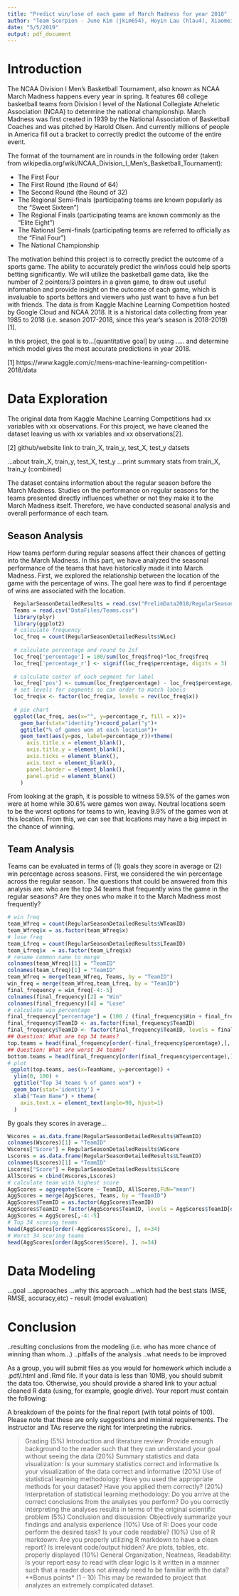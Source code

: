 ```yaml
---
title: "Predict win/lose of each game of March Madness for year 2018"
author: "Team Scorpion - June Kim (jkim654), Hoyin Lau (hlau4), Xiaomei Sun (xsun56), Taiga Hasegawa (taigah2), Leo Franco Soto (francst2)"
date: "5/5/2019"
output: pdf_document
---
```


# Introduction 

The NCAA Division I Men's Basketball Tournament, also known as NCAA March Madness happens every year in spring. It features 68 college basketball teams from Division I level of the National Collegiate Atheletic Association (NCAA) to determine the national championship. March Madness was first created in 1939 by the National Association of Basketball Coaches and was pitched by Harold Olsen. And currently millions of people in America fill out a bracket to correctly predict the outcome of the entire event.

The format of the tournament are in rounds in the following order (taken from wikipedia.org/wiki/NCAA_Division_I_Men's_Basketball_Tournament):

- The First Four
- The First Round (the Round of 64)
- The Second Round (the Round of 32)
- The Regional Semi-finals (participating teams are known popularly as the "Sweet Sixteen")
- The Regional Finals (participating teams are known commonly as the "Elite Eight")
- The National Semi-finals (participating teams are referred to officially as the "Final Four")
- The National Championship

The motivation behind this project is to correctly predict the outcome of a sports game. The ability to accurately predict the win/loss could help sports betting significantly. We will utilize the basketball game data, like the number of 2 pointers/3 pointers in a given game, to draw out useful information and provide insight on the outcome of each game, which is invaluable to sports bettors and viewers who just want to have a fun bet with friends. The data is from Kaggle Machine Learning Competition hosted by Google Cloud and NCAA 2018. It is a historical data collecting from year 1985 to 2018 (i.e. season 2017-2018, since this year's season is 2018-2019)[1].

In this project, the goal is to...[quantitative goal] by using ..... and determine which model gives the most accurate predictions in year 2018. 

[1] https://www.kaggle.com/c/mens-machine-learning-competition-2018/data

# Data Exploration

The original data from Kaggle Machine Learning Competitions had xx variables with xx observations. For this project, we have cleaned the dataset leaving us with xx variables and xx observations[2].

[2] github/website link to train_X, train_y, test_X, test_y datsets

...about train_X, train_y, test_X, test_y
...print summary stats from train_X, train_y (combined)

The dataset contains information about the regular season before the March Madness. Studies on the performance on regular seasons for the teams presented directly influences whether or not they make it to the March Madness itself. Therefore, we have conducted seasonal analysis and overall performance of each team. 

## Season Analysis 

How teams perform during regular seasons affect their chances of getting into the March Madness. In this part, we have analyzed the seasonal performance of the teams that have historically made it into March Madness. First, we explored the relationship between the location of the game with the percentage of wins. The goal here was to find if percentage of wins are associated with the location. 

```r
  RegularSeasonDetailedResults = read.csv("PrelimData2018/RegularSeasonDetailedResults_Prelim2018.csv")
  Teams = read.csv("DataFiles/Teams.csv")
  library(plyr)
  library(ggplot2)
  # calculate frequency
  loc_freq = count(RegularSeasonDetailedResults$WLoc)
  
  # calculate percentage and round to 2sf
  loc_freq['percentage'] = 100/sum(loc_freq$freq)*loc_freq$freq
  loc_freq['percentage_r'] <- signif(loc_freq$percentage, digits = 3)
  
  # calculate center of each segment for label
  loc_freq['pos'] <- cumsum(loc_freq$percentage) - loc_freq$percentage/2
  # set levels for segments so can order to match labels
  loc_freq$x <- factor(loc_freq$x, levels = rev(loc_freq$x))
  
  # pie chart
  ggplot(loc_freq, aes(x="", y=percentage_r, fill = x))+
    geom_bar(stat="identity")+coord_polar("y")+
    ggtitle("% of games won at each location")+
    geom_text(aes(y=pos, label=percentage_r))+theme(
      axis.title.x = element_blank(),
      axis.title.y = element_blank(),
      axis.ticks = element_blank(),
      axis.text = element_blank(),
      panel.border = element_blank(),
      panel.grid = element_blank()
    )
```
From looking at the graph, it is possible to witness 59.5% of the games won were at home while 30.6% were games won away. Neutral locations seem to be the worst options for teams to win, leaving 9.9% of the games won at this location. From this, we can see that locations may have a big impact in the chance of winning. 

## Team Analysis

Teams can be evaluated in terms of (1) goals they score in average or (2) win percentage across seasons. First, we considered the win percentage across the regular season. The questions that could be answered from this analysis are: who are the top 34 teams that frequently wins the game in the regular seasons? Are they ones who make it to the March Madness most frequently? 

```r
# win freq
team_Wfreq = count(RegularSeasonDetailedResults$WTeamID)
team_Wfreq$x = as.factor(team_Wfreq$x)
# lose freq
team_Lfreq = count(RegularSeasonDetailedResults$LTeamID)
team_Lfreq$x  = as.factor(team_Lfreq$x)
# rename common name to merge
colnames(team_Wfreq)[1] = "TeamID"
colnames(team_Lfreq)[1] = "TeamID"
team_Wfreq = merge(team_Wfreq, Teams, by = "TeamID")
win_freq = merge(team_Wfreq,team_Lfreq, by = "TeamID")
final_frequency = win_freq[-4:-5]
colnames(final_frequency)[2] = "Win"
colnames(final_frequency)[4] = "Lose"
# calculate win percentage
final_frequency["percentage"] = (100 / (final_frequency$Win + final_frequency$Lose)) * final_frequency$Win
final_frequency$TeamID <- as.factor(final_frequency$TeamID)
final_frequency$TeamID <- factor(final_frequency$TeamID, levels = final_frequency$TeamID[order(final_frequency$percentage)])
## Question: What are top 34 teams? 
top.teams = head(final_frequency[order(-final_frequency$percentage),], n=34)
## Question: What are worst 34 teams?
bottom.teams = head(final_frequency[order(final_frequency$percentage),], n=34)
# plot
 ggplot(top.teams, aes(x=TeamName, y=percentage)) +
  ylim(0, 100) +
  ggtitle("Top 34 teams % of games won") +
  geom_bar(stat='identity') +
  xlab("Team Name") + theme(
    axis.text.x = element_text(angle=90, hjust=1)
  )
```

By goals they scores in average...
```r
Wscores = as.data.frame(RegularSeasonDetailedResults$WTeamID)
colnames(Wscores)[1] = "TeamID"
Wscores["Score"] = RegularSeasonDetailedResults$WScore
Lscores = as.data.frame(RegularSeasonDetailedResults$LTeamID)
colnames(Lscores)[1] = "TeamID"
Lscores["Score"] = RegularSeasonDetailedResults$LScore
AllScores = cbind(Wscores,Lscores)
# calculate team with highest score
AggScores = aggregate(Score ~ TeamID, AllScores,FUN="mean")
AggScores = merge(AggScores, Teams, by = "TeamID")
AggScores$TeamID = as.factor(AggScores$TeamID)
AggScores$TeamID = factor(AggScores$TeamID, levels = AggScores$TeamID[order(AggScores$Score)])
AggScores = AggScores[,-4:-5]
# Top 34 scoring teams
head(AggScores[order(-AggScores$Score), ], n=34)
# Worst 34 scoring teams
head(AggScores[order(AggScores$Score), ], n=34)
```

# Data Modeling 
...goal
...approaches
...why this approach
...which had the best stats (MSE, RMSE, accuracy,etc) - result (model evaluation)

# Conclusion
..resulting conclusions from the modeling (i.e. who has more chance of winning than whom...)
..pitfalls of the analysis
..what needs to be improved

As a group, you will submit files as you would for homework which include a .pdf/.html and .Rmd file. If your data is less than 10MB, you should submit the data too. Otherwise, you should provide a shared link to your actual cleaned R data (using, for example, google drive). Your report must contain the following:

 A breakdown of the points for the final report (with total points of 100). Please note that these are only suggestions and minimal requirements. The instructor and TAs reserve the right for interpreting the rubrics.

> Grading
    (5%) Introduction and literature review:
        Provide enough background to the reader such that they can understand your goal without seeing the data
    (20%) Summary statistics and data visualization:
        Is your summary statistics correct and informative
        Is your visualization of the data correct and informative
    (20%) Use of statistical learning methodology:
        Have you used the appropriate methods for your dataset?
        Have you applied them correctly?
    (20%) Interpretation of statistical learning methodology:
        Do you arrive at the correct conclusions from the analyses you perform?
        Do you correctly interpreting the analyses results in terms of the original scientific problem
    (5%) Conclusion and discussion:
        Objectively summarize your findings and analysis experience
    (10%) Use of R:
        Does your code perform the desired task?
        Is your code readable?
    (10%) Use of R markdown:
        Are you properly utilizing R markdown to have a clean report?
        Is irrelevant code/output hidden?
        Are plots, tables, etc. properly displayed
    (10%) General Organization, Neatness, Readability:
        Is your report easy to read with clear logic
        Is it written in a manner such that a reader does not already need to be familiar with the data?
    **Bonus points* (1 - 10)
    This may be rewarded to project that analyzes an extremely complicated dataset.


